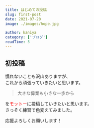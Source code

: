 ```yaml
---
title: はじめての投稿
slug: first-post
date: 2021-07-20
image: ./images/hope.jpg

author: kaniya
category: ['ブログ']
readTime: 5
---
```


## 初投稿

慣れないことも沢山ありますが、<br/>
これから頑張っていきたいと思います。

<blockquote>大きな偉業も小さな一歩から</blockquote>

を<span style="color: red; ">モットー</span>に投稿していきたいと思います。<br/>
さっそく練習で色変えてみました。

応援よろしくお願いします！
